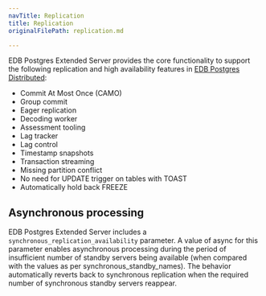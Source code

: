 ```yaml
---
navTitle: Replication 
title: Replication 
originalFilePath: replication.md

---
```



EDB Postgres Extended Server provides the core functionality to support the following replication and high availability features in [EDB Postgres Distributed](/pgd/latest):

- Commit At Most Once (CAMO)	
- Group commit	
- Eager replication	
- Decoding worker	
- Assessment tooling	
- Lag tracker	
- Lag control	
- Timestamp snapshots	
- Transaction streaming	
- Missing partition conflict	
- No need for UPDATE trigger on tables with TOAST	
- Automatically hold back FREEZE

## Asynchronous processing

EDB Postgres Extended Server includes a `synchronous_replication_availability` parameter.
A value of async for this parameter enables asynchronous
processing during the period of insufficient number of standby
servers being available (when compared with the values as per
synchronous_standby_names). The behavior automatically reverts back
to synchronous replication when the required number of synchronous
standby servers reappear.

